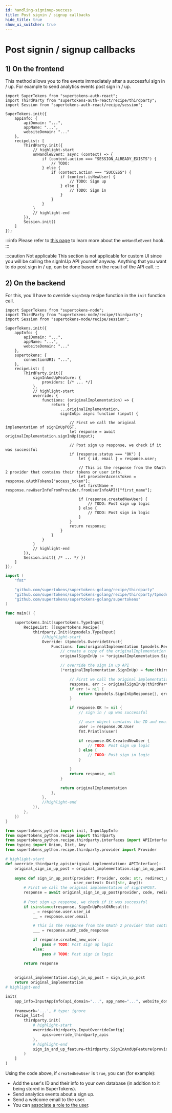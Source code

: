 ```yaml
---
id: handling-signinup-success
title: Post signin / signup callbacks
hide_title: true
show_ui_switcher: true
---
```



# Post signin / signup callbacks

## 1) On the frontend

<PreBuiltOrCustomUISwitcher>

<PreBuiltUIContent>

<FrontendPreBuiltUITabs>

<TabItem value="reactjs">

This method allows you to fire events immediately after a successful sign in / up. For example to send analytics events post sign in / up.

```tsx
import SuperTokens from "supertokens-auth-react";
import ThirdParty from "supertokens-auth-react/recipe/thirdparty";
import Session from "supertokens-auth-react/recipe/session";

SuperTokens.init({
    appInfo: {
        apiDomain: "...",
        appName: "...",
        websiteDomain: "..."
    },
    recipeList: [
        ThirdParty.init({
            // highlight-start
            onHandleEvent: async (context) => {
                if (context.action === "SESSION_ALREADY_EXISTS") {
                    // TODO:
                } else {
                    if (context.action === "SUCCESS") {
                        if (context.isNewUser) {
                            // TODO: Sign up
                        } else {
                            // TODO: Sign in
                        }
                    }
                }
            }
            // highlight-end
        }),
        Session.init()
    ]
});
```

:::info
Please refer to [this page](../advanced-customizations/frontend-hooks/handle-event) to learn more about the `onHandleEvent` hook.
:::

</TabItem>

</FrontendPreBuiltUITabs>

</PreBuiltUIContent>

<CustomUIContent>

:::caution Not applicable
This section is not applicable for custom UI since you will be calling the signInUp API yourself anyway. Anything that you want to do post sign in / up, can be done based on the result of the API call.
:::


</CustomUIContent>

</PreBuiltOrCustomUISwitcher>

## 2) On the backend

For this, you'll have to override `signInUp` recipe function in the `init` function call.

<BackendSDKTabs>
<TabItem value="nodejs">

```tsx
import SuperTokens from "supertokens-node";
import ThirdParty from "supertokens-node/recipe/thirdparty";
import Session from "supertokens-node/recipe/session";

SuperTokens.init({
    appInfo: {
        apiDomain: "...",
        appName: "...",
        websiteDomain: "..."
    },
    supertokens: {
        connectionURI: "...",
    },
    recipeList: [
        ThirdParty.init({
            signInAndUpFeature: {
                providers: [/* ... */]
            },
            // highlight-start
            override: {
                functions: (originalImplementation) => {
                    return {
                        ...originalImplementation,
                        signInUp: async function (input) {

                            // First we call the original implementation of signInUpPOST.
                            let response = await originalImplementation.signInUp(input);

                            // Post sign up response, we check if it was successful
                            if (response.status === "OK") {
                                let { id, email } = response.user;

                                // This is the response from the OAuth 2 provider that contains their tokens or user info.
                                let providerAccessToken = response.oAuthTokens["access_token"];
                                let firstName = response.rawUserInfoFromProvider.fromUserInfoAPI!["first_name"];

                                if (response.createdNewUser) {
                                    // TODO: Post sign up logic
                                } else {
                                    // TODO: Post sign in logic
                                }
                            }
                            return response;
                        }
                    }
                }
            }
            // highlight-end
        }),
        Session.init({ /* ... */ })
    ]
});
```
</TabItem>
<TabItem value="go">

```go
import (
	"fmt"

	"github.com/supertokens/supertokens-golang/recipe/thirdparty"
	"github.com/supertokens/supertokens-golang/recipe/thirdparty/tpmodels"
	"github.com/supertokens/supertokens-golang/supertokens"
)

func main() {

	supertokens.Init(supertokens.TypeInput{
		RecipeList: []supertokens.Recipe{
			thirdparty.Init(&tpmodels.TypeInput{
				//highlight-start
				Override: &tpmodels.OverrideStruct{
					Functions: func(originalImplementation tpmodels.RecipeInterface) tpmodels.RecipeInterface {
						// create a copy of the originalImplementation
						originalSignInUp := *originalImplementation.SignInUp

						// override the sign in up API
						(*originalImplementation.SignInUp) = func(thirdPartyID, thirdPartyUserID, email string, userContext supertokens.UserContext) (tpmodels.SignInUpResponse, error) {

							// First we call the original implementation of SignInUp.
							response, err := originalSignInUp(thirdPartyID, thirdPartyUserID, email, userContext)
							if err != nil {
								return tpmodels.SignInUpResponse{}, err
							}

							if response.OK != nil {
								// sign in / up was successful

								// user object contains the ID and email of the user
								user := response.OK.User
								fmt.Println(user)

								if response.OK.CreatedNewUser {
									// TODO: Post sign up logic
								} else {
									// TODO: Post sign in logic
								}

							}
							return response, nil
						}

						return originalImplementation
					},
				},
				//highlight-end
			}),
		},
	})
}
```
</TabItem>
<TabItem value="python">

```python
from supertokens_python import init, InputAppInfo
from supertokens_python.recipe import thirdparty
from supertokens_python.recipe.thirdparty.interfaces import APIInterface, APIOptions, SignInUpPostOkResult
from typing import Union, Dict, Any
from supertokens_python.recipe.thirdparty.provider import Provider

# highlight-start
def override_thirdparty_apis(original_implementation: APIInterface):
    original_sign_in_up_post = original_implementation.sign_in_up_post
    
    async def sign_in_up_post(provider: Provider, code: str, redirect_uri: str, client_id: Union[str, None], auth_code_response: Union[Dict[str, Any], None], api_options: APIOptions,
                              user_context: Dict[str, Any]):
		# First we call the original implementation of signInPOST.
        response = await original_sign_in_up_post(provider, code, redirect_uri, client_id, auth_code_response, api_options, user_context)
        
        # Post sign up response, we check if it was successful
        if isinstance(response, SignInUpPostOkResult):
            _ = response.user.user_id
            __ = response.user.email

            # This is the response from the OAuth 2 provider that contains their tokens or user info.
            ___ = response.auth_code_response

            if response.created_new_user:
                pass # TODO: Post sign up logic
            else:
                pass # TODO: Post sign in logic

        return response
        
    
    original_implementation.sign_in_up_post = sign_in_up_post
    return original_implementation
# highlight-end

init(
    app_info=InputAppInfo(api_domain="...", app_name="...", website_domain="..."),
    
    framework='...', # type: ignore
    recipe_list=[
        thirdparty.init(
			# highlight-start
            override=thirdparty.InputOverrideConfig(
                apis=override_thirdparty_apis
            ),
			# highlight-end
            sign_in_and_up_feature=thirdparty.SignInAndUpFeature(providers=[])
        )
    ]
)
```

</TabItem>
</BackendSDKTabs>

<!-- COPY SECTION -->
<!-- ./passwordless/common-customizations/handling-signinup-success.mdx -->
<!-- 1 -->

Using the code above, if `createdNewUser` is `true`, you can (for example):
- Add the user's ID and their info to your own database (in addition to it being stored in SuperTokens).
- Send analytics events about a sign up.
- Send a welcome email to the user.
- You can [associate a role to the user](/docs/userroles/managing-roles-and-users).

<!-- END COPY SECTION -->
